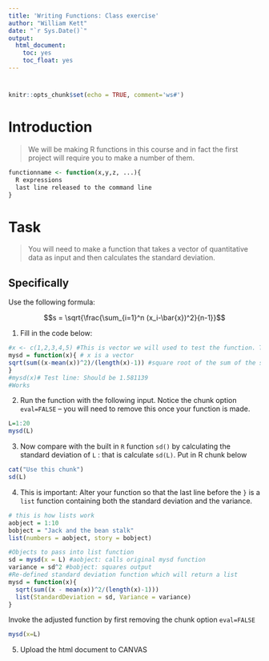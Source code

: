 ```yaml
---
title: 'Writing Functions: Class exercise'
author: "William Kett"
date: "`r Sys.Date()`"
output: 
  html_document:
    toc: yes
    toc_float: yes
---
```

#
```r
knitr::opts_chunk$set(echo = TRUE, comment='ws#')
```

# Introduction
>
We will be making R functions in this course and in fact the first project will require you to make a number of them.

```r
functionname <- function(x,y,z, ...){
  R expressions
  last line released to the command line
}
```


# Task

>
You will need to make a function that takes a vector of quantitative data as input and then calculates the standard deviation.

## Specifically

Use the following formula:

$$s = \sqrt{\frac{\sum_{i=1}^n (x_i-\bar{x})^2}{n-1}}$$




1. Fill in the code below:

```r
#x <- c(1,2,3,4,5) #This is vector we will used to test the function. This vector sample was found at https://www.datamentor.io/r-programming/vector/
mysd = function(x){ # x is a vector
sqrt(sum((x-mean(x))^2)/(length(x)-1)) #square root of the sum of the square of the difference between the list items and the mean of the items / n - 1 
}
#mysd(x)# Test line: Should be 1.581139
#Works

```

2. Run the function with the following input. Notice the chunk option `eval=FALSE` -- you will need to remove this once your function is made.

```r
L=1:20
mysd(L)

```

3. Now compare with the built in `R` function `sd()` by calculating the standard deviation of `L` : that is calculate `sd(L)`. Put in R chunk below

```r
cat("Use this chunk")
sd(L)
```


4. This is important: Alter your function so that the last line before the `}` is a `list` function containing both the standard deviation and the variance.


```r
# this is how lists work
aobject = 1:10
bobject = "Jack and the bean stalk"
list(numbers = aobject, story = bobject)

#Objects to pass into list function
sd = mysd(x = L) #aobject: calls original mysd function
variance = sd^2 #bobject: squares output
#Re-defined standard deviation function which will return a list
mysd = function(x){
  sqrt(sum((x - mean(x))^2/(length(x)-1)))
  list(StandardDeviation = sd, Variance = variance)
}

```

Invoke the adjusted function by first removing the chunk option `eval=FALSE`


```r
mysd(x=L)
```




5. Upload the html document to CANVAS


